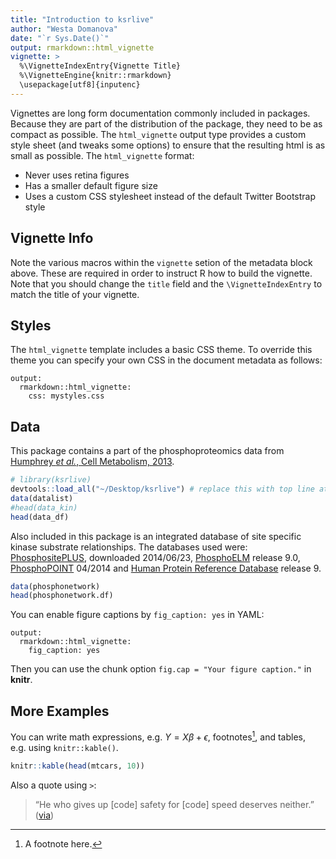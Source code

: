 ```yaml
---
title: "Introduction to ksrlive"
author: "Westa Domanova"
date: "`r Sys.Date()`"
output: rmarkdown::html_vignette
vignette: >
  %\VignetteIndexEntry{Vignette Title}
  %\VignetteEngine{knitr::rmarkdown}
  \usepackage[utf8]{inputenc}
---
```


Vignettes are long form documentation commonly included in packages. Because they are part of the distribution of the package, they need to be as compact as possible. The `html_vignette` output type provides a custom style sheet (and tweaks some options) to ensure that the resulting html is as small as possible. The `html_vignette` format:

- Never uses retina figures
- Has a smaller default figure size
- Uses a custom CSS stylesheet instead of the default Twitter Bootstrap style

## Vignette Info

Note the various macros within the `vignette` setion of the metadata block above. These are required in order to instruct R how to build the vignette. Note that you should change the `title` field and the `\VignetteIndexEntry` to match the title of your vignette.

## Styles

The `html_vignette` template includes a basic CSS theme. To override this theme you can specify your own CSS in the document metadata as follows:

    output: 
      rmarkdown::html_vignette:
        css: mystyles.css

## Data

This package contains a part of the phosphoproteomics data from 
[Humphrey *et al.*, Cell Metabolism, 2013](http://dx.doi.org/10.1016/j.cmet.2013.04.010).   

```r
# library(ksrlive)
devtools::load_all("~/Desktop/ksrlive") # replace this with top line at the end
data(datalist)
#head(data_kin)
head(data_df)
```

Also included in this package is an integrated database of site specific kinase 
substrate relationships. The databases used were: [PhosphositePLUS](http://www.phosphosite.org/), downloaded 2014/06/23, [PhosphoELM](http://phospho.elm.eu.org/) release 9.0, [PhosphoPOINT]() 04/2014 and [Human Protein Reference Database](http://www.hprd.org/) release 9.
```r
data(phosphonetwork)
head(phosphonetwork.df)
```

You can enable figure captions by `fig_caption: yes` in YAML:

    output:
      rmarkdown::html_vignette:
        fig_caption: yes

Then you can use the chunk option `fig.cap = "Your figure caption."` in **knitr**.

## More Examples

You can write math expressions, e.g. $Y = X\beta + \epsilon$, footnotes^[A footnote here.], and tables, e.g. using `knitr::kable()`.

```r
knitr::kable(head(mtcars, 10))
```

Also a quote using `>`:

> "He who gives up [code] safety for [code] speed deserves neither."
([via](https://twitter.com/hadleywickham/status/504368538874703872))
